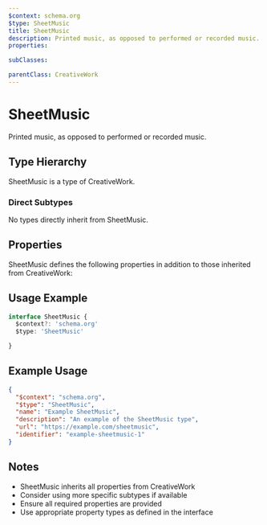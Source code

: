```yaml
---
$context: schema.org
$type: SheetMusic
title: SheetMusic
description: Printed music, as opposed to performed or recorded music.
properties:

subClasses:

parentClass: CreativeWork
---
```


# SheetMusic

Printed music, as opposed to performed or recorded music.

## Type Hierarchy

SheetMusic is a type of CreativeWork.

### Direct Subtypes

No types directly inherit from SheetMusic.

## Properties

SheetMusic defines the following properties in addition to those inherited from CreativeWork:



## Usage Example

```typescript
interface SheetMusic {
  $context?: 'schema.org'
  $type: 'SheetMusic'

}
```

## Example Usage

```json
{
  "$context": "schema.org",
  "$type": "SheetMusic",
  "name": "Example SheetMusic",
  "description": "An example of the SheetMusic type",
  "url": "https://example.com/sheetmusic",
  "identifier": "example-sheetmusic-1"
}
```

## Notes

- SheetMusic inherits all properties from CreativeWork
- Consider using more specific subtypes if available
- Ensure all required properties are provided
- Use appropriate property types as defined in the interface
